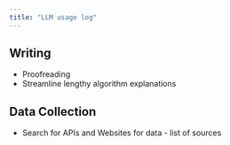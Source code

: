 ```yaml
---
title: "LLM usage log"
---
```


## Writing
- Proofreading 
- Streamline lengthy algorithm explanations
  
## Data Collection
- Search for APIs and Websites for data - list of sources
